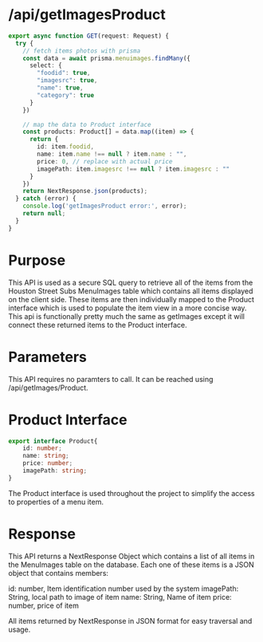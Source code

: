 # /api/getImagesProduct

```ts filename="route.ts" {3} copy
export async function GET(request: Request) {
  try {
    // fetch items photos with prisma
    const data = await prisma.menuimages.findMany({
      select: {
        "foodid": true, 
        "imagesrc": true, 
        "name": true,
        "category": true
      }
    })

    // map the data to Product interface
    const products: Product[] = data.map((item) => {
      return {
        id: item.foodid,
        name: item.name !== null ? item.name : "",
        price: 0, // replace with actual price
        imagePath: item.imagesrc !== null ? item.imagesrc : ""
      }
    })
    return NextResponse.json(products);
  } catch (error) {
    console.log('getImagesProduct error:', error);
    return null;
  }
}
```
# Purpose
This API is used as a secure SQL query to retrieve all of the items from the Houston Street Subs MenuImages table which contains all items displayed on the client side. These items are then individually mapped to the Product interface which is used to populate the item view in a more concise way. This api is functionally pretty much the same as getImages except it will connect these returned items to the Product interface.

# Parameters
This API requires no paramters to call. It can be reached using /api/getImages/Product.

# Product Interface
```ts filename="route.ts" {3} copy
export interface Product{
    id: number;
    name: string;
    price: number;
    imagePath: string;
}
```
The Product interface is used throughout the project to simplify the access to properties of a menu item.

# Response
This API returns a NextResponse Object which contains a list of all items in the MenuImages table on the database. Each one of these items is a JSON object that contains members:

id: number, Item identification number used by the system
imagePath: String, local path to image of item
name: String, Name of item
price: number, price of item

All items returned by NextResponse in JSON format for easy traversal and usage.